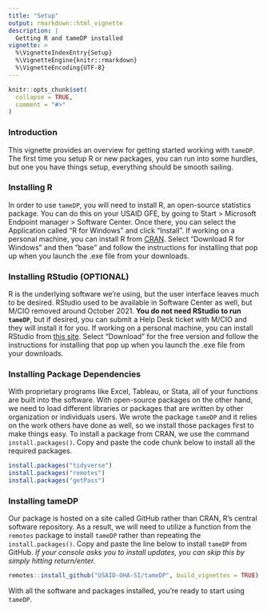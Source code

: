 ```yaml
---
title: "Setup"
output: rmarkdown::html_vignette
description: |
  Getting R and tameDP installed
vignette: >
  %\VignetteIndexEntry{Setup}
  %\VignetteEngine{knitr::rmarkdown}
  %\VignetteEncoding{UTF-8}
---
```


```r
knitr::opts_chunk$set(
  collapse = TRUE,
  comment = "#>"
)
```

### Introduction

This vignette provides an overview for getting started working with `tameDP`. The first time you setup R or new packages, you can run into some hurdles, but one you have things setup, everything should be smooth sailing.

### Installing R

In order to use `tameDP`, you will need to install R, an open-source statistics package. You can do this on your USAID GFE, by going to Start > Microsoft Endpoint manager > Software Center. Once there, you can select the Application called "R for Windows" and click "Install". If working on a personal machine, you can install R from [CRAN](https://cran.r-project.org/). Select "Download R for Windows" and then "base" and follow the instructions for installing that pop up when you launch the .exe file from your downloads.


### Installing RStudio (OPTIONAL)

R is the underlying software we're using, but the user interface leaves much to be desired. RStudio used to be available in Software Center as well, but M/CIO removed around October 2021. **You do not need RStudio to run `tameDP`**, but if desired, you can submit a Help Desk ticket with M/CIO and they will install it for you. If working on a personal machine, you can install RStudio from [this site](https://www.rstudio.com/products/rstudio/download/). Select "Download" for the free version and follow the instructions for installing that pop up when you launch the .exe file from your downloads.

### Installing Package Dependencies

With proprietary programs like Excel, Tableau, or Stata, all of your functions are built into the software. With open-source packages on the other hand, we need to load different libraries or packages that are written by other organization or individuals users. We wrote the package `tameDP` and it relies on the work others have done as well, so we install those packages first to make things easy. To install a package from CRAN, we use the command `install.packages()`. Copy and paste the code chunk below to install all the required packages.

```r
install.packages("tidyverse")
install.packages("remotes")
install.packages("getPass")
```

### Installing tameDP

Our package is hosted on a site called GitHub rather than CRAN, R's central software repository. As a result, we will need to utilize a function from the `remotes` package to install `tameDP` rather than repeating the `install.packages()`. Copy and paste the line below to install `tameDP` from GitHub. *If your console asks you to install updates, you can skip this by simply hitting return/enter.*

```r
remotes::install_github("USAID-OHA-SI/tameDP", build_vignettes = TRUE)
```

With all the software and packages installed, you're ready to start using `tameDP`.

